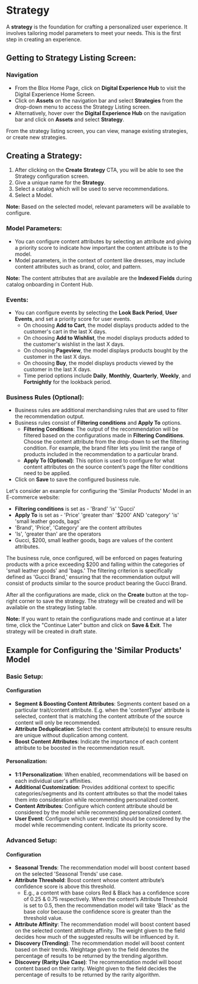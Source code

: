 # Strategy

A **strategy** is the foundation for crafting a personalized user experience. It involves tailoring model parameters to meet your needs. This is the first step in creating an experience.

## Getting to Strategy Listing Screen:

### Navigation

- From the Blox Home Page, click on **Digital Experience Hub** to visit the Digital Experience Home Screen.
- Click on **Assets** on the navigation bar and select **Strategies** from the drop-down menu to access the Strategy Listing screen.
- Alternatively, hover over the **Digital Experience Hub** on the navigation bar and click on **Assets** and select **Strategy**.

From the strategy listing screen, you can view, manage existing strategies, or create new strategies.

## Creating a Strategy:

1. After clicking on the **Create Strategy** CTA, you will be able to see the Strategy configuration screen.
2. Give a unique name for the **Strategy**.
3. Select a catalog which will be used to serve recommendations.
4. Select a Model.

**Note:** Based on the selected model, relevant parameters will be available to configure.

### Model Parameters:

- You can configure content attributes by selecting an attribute and giving a priority score to indicate how important the content attribute is to the model.
- Model parameters, in the context of content like dresses, may include content attributes such as brand, color, and pattern.

**Note:** The content attributes that are available are the **Indexed Fields** during catalog onboarding in Content Hub.

### Events:

- You can configure events by selecting the **Look Back Period**, **User Events**, and set a priority score for user events.
  - On choosing **Add to Cart**, the model displays products added to the customer's cart in the last X days.
  - On choosing **Add to Wishlist**, the model displays products added to the customer's wishlist in the last X days.
  - On choosing **Pageview**, the model displays products bought by the customer in the last X days.
  - On choosing **Buy**, the model displays products viewed by the customer in the last X days.
  - Time period options include **Daily**, **Monthly**, **Quarterly**, **Weekly**, and **Fortnightly** for the lookback period.

### Business Rules (Optional):

- Business rules are additional merchandising rules that are used to filter the recommendation output.
- Business rules consist of **Filtering conditions** and **Apply To** options.
  - **Filtering Conditions**: The output of the recommendation will be filtered based on the configurations made in **Filtering Conditions**. Choose the content attribute from the drop-down to set the filtering condition. For example, the brand filter lets you limit the range of products included in the recommendation to a particular brand.
  - **Apply To (Optional)**: This option is used to configure for what content attributes on the source content’s page the filter conditions need to be applied.
- Click on **Save** to save the configured business rule.

Let's consider an example for configuring the 'Similar Products' Model in an E-commerce website:

- **Filtering conditions** is set as - 'Brand' 'is' 'Gucci'
- **Apply To** is set as - 'Price' 'greater than' '$200' AND 'category' 'is' 'small leather goods, bags'
- 'Brand', 'Price', 'Category' are the content attributes
- 'Is', 'greater than' are the operators
- Gucci, $200, small leather goods, bags are values of the content attributes.

The business rule, once configured, will be enforced on pages featuring products with a price exceeding $200 and falling within the categories of 'small leather goods' and 'bags.' The filtering criterion is specifically defined as 'Gucci Brand,' ensuring that the recommendation output will consist of products similar to the source product bearing the Gucci Brand.

After all the configurations are made, click on the **Create** button at the top-right corner to save the strategy. The strategy will be created and will be available on the strategy listing table.

**Note:** If you want to retain the configurations made and continue at a later time, click the "Continue Later" button and click on **Save & Exit**. The strategy will be created in draft state.

## Example for Configuring the 'Similar Products' Model

### Basic Setup:

#### Configuration

- **Segment & Boosting Content Attributes**: Segments content based on a particular trait/content attribute. E.g. when the 'contentType' attribute is selected, content that is matching the content attribute of the source content will only be recommended.
- **Attribute Deduplication**: Select the content attribute(s) to ensure results are unique without duplication among content.
- **Boost Content Attributes**: Indicate the importance of each content attribute to be boosted in the recommendation result.

#### Personalization:

- **1:1 Personalization**: When enabled, recommendations will be based on each individual user's affinities.
- **Additional Customization**: Provides additional context to specific categories/segments and its content attributes so that the model takes them into consideration while recommending personalized content.
- **Content Attributes**: Configure which content attribute should be considered by the model while recommending personalized content.
- **User Event**: Configure which user event(s) should be considered by the model while recommending content. Indicate its priority score.

### Advanced Setup:

#### Configuration

- **Seasonal Trends**: The recommendation model will boost content based on the selected 'Seasonal Trends' use case.
- **Attribute Threshold**: Boost content whose content attribute’s confidence score is above this threshold.
  - E.g., a content with base colors Red & Black has a confidence score of 0.25 & 0.75 respectively. When the content’s Attribute Threshold is set to 0.5, then the recommendation model will take 'Black' as the base color because the confidence score is greater than the threshold value.
- **Attribute Affinity**: The recommendation model will boost content based on the selected content attribute affinity. The weight given to the field decides how much of the suggested results will be influenced by it.
- **Discovery (Trending)**: The recommendation model will boost content based on their trends. Weightage given to the field denotes the percentage of results to be returned by the trending algorithm.
- **Discovery (Rarity Use Case)**: The recommendation model will boost content based on their rarity. Weight given to the field decides the percentage of results to be returned by the rarity algorithm.
